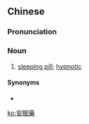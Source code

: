 {{also|安眠药}}
==Chinese==
{{zh-forms|s=安眠药|type=21}}

===Pronunciation===
{{zh-pron
|m=ānmiányào,er=y
|c=on1 min4 joek6
|mn=kh,qz,tp,xm,zz:an-bîn-io̍h
|cat=n
}}

===Noun===
{{zh-noun}}

# [[sleeping pill]]; [[hypnotic]]

====Synonyms====
* {{zh-l|催眠藥}}

[[ko:安眠藥]]